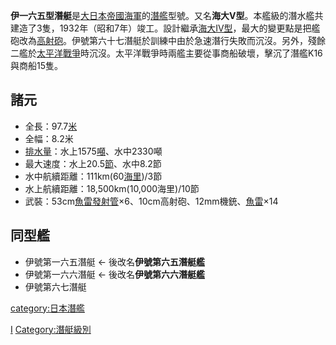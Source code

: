 {{expand|time=2007-09-26T20:14:47Z}}
{{Refimprove|time=2007-09-26T15:22:56Z}}
'''伊一六五型潛艇'''是[[大日本帝國海軍|大日本帝國海軍]]的[[潛艦|潛艦]]型號。又名'''海大V型'''。本艦級的潛水艦共建造了3隻，1932年（昭和7年）竣工。設計繼承[[伊一六二型潛艇|海大IV型]]，最大的變更點是把艦砲改為[[高射砲|高射砲]]。伊號第六十七潛艇於訓練中由於急速潛行失敗而沉沒。另外，殘餘二艦於[[太平洋戰爭|太平洋戰爭]]時沉沒。太平洋戰爭時兩艦主要從事商船破壞，擊沉了潛艦K16與商船15隻。

== 諸元 ==
* 全長：97.7[[米_(單位)|米]]
* 全幅：8.2米
* [[排水量|排水量]]：水上1575[[噸|噸]]、水中2330噸
* 最大速度：水上20.5[[節|節]]、水中8.2節
* 水中航續距離：111km(60[[海里|海里]])/3節
* 水上航續距離：18,500km(10,000海里)/10節
* 武裝：53cm[[魚雷發射管|魚雷發射管]]×6、10cm高射砲、12mm機銃、[[魚雷|魚雷]]×14

== 同型艦 ==
* 伊號第一六五潛艇 ← 後改名'''伊號第六五潛艇艦'''
* 伊號第一六六潛艇 ← 後改名'''伊號第六六潛艇艦'''
* 伊號第六七潛艇
{{二戰日本海軍艦船}}
{{日本潛艦}}
{{海大}}
[[category:日本潛艦|category:日本潛艦]]
[[Category:日本軍艦艦級|I]]
[[Category:潛艇級別|Category:潛艇級別]]